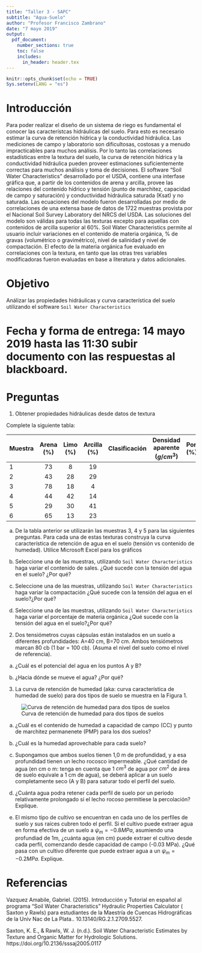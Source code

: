 ```yaml
---
title: "Taller 3 - SAPC"
subtitle: "Agua-Suelo"
author: "Profesor Francisco Zambrano"
date: "7 mayo 2019"
output: 
  pdf_document:
    number_sections: true
    toc: false
    includes:
      in_header: header.tex
---
```


```r
knitr::opts_chunk$set(echo = TRUE)
Sys.setenv(LANG = "es")
```

# Introducción

Para poder realizar el diseño de un sistema de riego es fundamental el conocer las característcas hidráulicas
del suelo. Para esto es necesario estimar la curva de retención hídrica y la conductividad hidráulica. Las mediciones de campo y laboratorio son dificultosas, costosas y a menudo impracticables para muchos análisis. Por lo tanto las correlaciones estadísticas entre la textura del suelo, la curva de retención hídrica y la conductividad hidráulica pueden proveer estimaciones suficientemente correctas para muchos análisis y toma de decisiones. El software “Soil Water Characteristics” desarrollado por el USDA, contiene una interfase gráfica que, a partir de los contenidos de arena y arcilla, provee las relaciones del contenido hídrico y tensión (punto de marchitez, capacidad de campo y saturación) y conductividad hidráulica saturada (Ksat) y no saturada. Las ecuaciones del modelo fueron desarrolladas por medio de correlaciones de una extensa base de datos de 1722 muestras provista por el Nacional Soil Survey Laboratory del NRCS del USDA. Las soluciones del modelo son válidas para todas las texturas excepto para aquellas con contenidos de arcilla superior al 60%. Soil Water Characteristics permite al usuario incluir variaciones en el contenido de materia orgánica, % de gravas (volumétrico o gravimétrico), nivel de salinidad y nivel de compactación. El efecto de la materia orgánica fue evaluado en correlaciones con la textura, en tanto que las otras tres variables modificadoras fueron evaluadas en base a literatura y datos adicionales.

# Objetivo

Análizar las propiedades hidráulicas y curva característica del suelo utilizando el software `Soil Water Characteristics`

# Fecha y forma de entrega: 14 mayo 2019 hasta las 11:30 subir documento con las respuestas al blackboard.

# Preguntas

1. Obtener propiedades hidráulicas desde datos de textura

Complete la siguiente tabla:

| Muestra|Arena (%)|Limo (%)|Arcilla (%)|Clasificación|Densidad aparente ($g/cm^3$)|Porosidad (%)|
|--------|:-------:|:------:|:---------:|:-----------:|:--------------------------:|:------------|
| 1      |    73   |  8     |  19       |             |                            |             |
| 2      |43       |  28    |  29       |             |                            |             |
| 3      |78       |  18    |  4        |             |                            |             |
| 4      |44       |  42    | 14        |             |                            |             |
| 5      |29       |  30    | 41        |             |                            |             |
| 6      |65       |  13    | 23        |             |                            |             |


\newpage

a) De la tabla anterior se utilizarán las muestras 3, 4 y 5 para las siguientes preguntas. Para cada una de estas texturas construya la curva característica de retención de agua en el suelo (tensión vs contenido de humedad). Utilice Microsoft Excel para los gráficos

b) Seleccione una de las muestras,  utilizando `Soil Water Characteristics` haga variar el contenido de sales. ¿Qué sucede con la tensión del agua en el suelo? ¿Por qué?

c) Seleccione una de las muestras,  utilizando `Soil Water Characteristics` haga variar la compactación ¿Qué sucede con la tensión del agua en el suelo?¿Por qué?

d) Seleccione una de las muestras,  utilizando `Soil Water Characteristics` haga variar el porcentaje de materia orgánica ¿Qué sucede con la tensión del agua en el suelo?¿Por qué?

2. Dos tensiómetros cuyas cápsulas están instalados en un suelo a diferentes profundidades: A=40 cm,
B=70 cm. Ambos tensiómetros marcan 80 cb (1 bar = 100 cb). (Asuma el nivel del suelo como el nivel
de referencia).

a) ¿Cuál es el potencial del agua en los puntos A y B?

b) ¿Hacia dónde se mueve el agua? ¿Por qué?

3. La curva de retención de humedad (aka: curva característica de humedad de suelo) para dos tipos de suelo se muestra en la Figura 1.

![Curva de retención de humedad para dos tipos de suelos](img/soilAB_retentioncurve.png)

a) ¿Cuál es el contenido de humedad a capacidad de campo (CC) y punto de marchitez permanenete (PMP) para los dos suelos?

b) ¿Cuál es la humedad aprovechable para cada suelo?


c) Supongamos que ambos suelos tienen 1,0 m de profundidad, y a esa profundidad tienen un lecho rocosco impermeable. ¿Qué cantidad de agua (en cm o m: tenga en cuenta que 1 $cm^3$ de agua por $cm^2$ de área de suelo equivale a 1 cm de agua), se deberá aplicar a un suelo completamente seco (A y B) para saturar todo el perfil del suelo.

d) ¿Cuánta agua podra retener cada perfil de suelo por un periodo relativamente prolongado si el lecho rocoso permitiese la percolación? Explique.

e) El mismo tipo de cultivo se encuentran en cada uno de los perfíles de suelo y sus raíces cubren todo el perfil. Si el cultivo puede extraer agua en forma efectiva de un suelo a $\psi_m=-0.8 MPa$, asumiendo una profundiad de 1m, ¿cuánta agua (en cm) puede extraer el cultivo desde cada perfil, comenzando desde capacidad de campo (-0.03 MPa). ¿Qué pasa con un cultivo diferente que puede extraer agua a un $\psi_m=-0.2 MPa$. Explique.

# Referencias {-}

Vazquez Amabile, Gabriel. (2015). Introducción y Tutorial en español al programa “Soil Water Characteristics”
Hydraulic Properties Calculator ( Saxton y Rawls) para estudiantes de la Maestría de Cuencas Hidrográficas
de la Univ Nac de La Plata.. 10.13140/RG.2.1.2709.5527.

Saxton, K. E., & Rawls, W. J. (n.d.). Soil Water Characteristic Estimates by Texture and Organic Matter for Hydrologic Solutions. https://doi.org/10.2136/sssaj2005.0117
